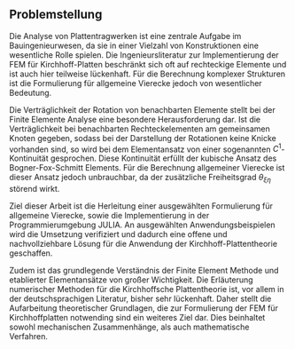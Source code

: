 ## Problemstellung {#sec-problemstellung}

Die Analyse von Plattentragwerken ist eine zentrale Aufgabe im Bauingenieurwesen, da sie in einer Vielzahl von Konstruktionen eine wesentliche Rolle spielen. Die Ingenieursliteratur zur Implementierung der FEM für Kirchhoff-Platten beschränkt sich oft auf rechteckige Elemente und ist auch hier teilweise lückenhaft. Für die Berechnung komplexer Strukturen ist die Formulierung für allgemeine Vierecke jedoch von wesentlicher Bedeutung.

Die Verträglichkeit der Rotation von benachbarten Elemente stellt bei der Finite Elemente Analyse eine besondere Herausforderung dar. Ist die Verträglichkeit bei benachbarten Rechteckelementen am gemeinsamen Knoten gegeben, sodass bei der Darstellung der Rotationen keine Knicke vorhanden sind, so wird bei dem Elementansatz von einer sogenannten $C^1$-Kontinuität gesprochen. Diese Kontinuität erfüllt der kubische Ansatz des Bogner-Fox-Schmitt Elements. Für die Berechnung allgemeiner Vierecke ist dieser Ansatz jedoch unbrauchbar, da der zusätzliche Freiheitsgrad $\theta_{\xi\eta}$ störend wirkt. 

Ziel dieser Arbeit ist die Herleitung einer ausgewählten Formulierung für allgemeine Vierecke, sowie die Implementierung in der Programmierumgebung JULIA. An ausgewählten Anwendungsbeispielen wird die Umsetzung verifiziert und dadurch eine offene und nachvollziehbare Lösung für die Anwendung der Kirchhoff-Plattentheorie geschaffen.

Zudem ist das grundlegende Verständnis der Finite Element Methode und etablierter Elementansätze von großer Wichtigkeit. Die Erläuterung numerischer Methoden für die Kirchhoffsche Plattentheorie ist, vor allem in der deutschsprachigen Literatur, bisher sehr lückenhaft. Daher stellt die Aufarbeitung theoretischer Grundlagen, die zur Formulierung der FEM für Kirchhoffplatten notwending sind ein weiteres Ziel dar. Dies beinhaltet sowohl mechanischen Zusammenhänge, als auch mathematische Verfahren.